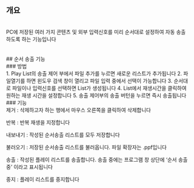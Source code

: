 ## 개요
<br/>
PC에 저장된 여러 가지 콘텐츠 및 외부 입력신호를 미리 순서대로 설정하여 자동 송출하도록 하는 기능입니다
<br/>
<br/>
<br/>
## 순서 송출 기능
<br/>
### 방법
<br/>
1. Play List의 송출 제어 부에서 파일 추가를 누르면 새로운 리스트가 추가됩니다
2. 파일열기를 하면 왼도우 검색 창이 열리고 파일 입력 중에서 선택이 가능합니다
3. 순서대로 파일이나 입력신호를 선택하면 List가 생성됩니다
4. List에서 재생시간을 클릭하여 원하는 재생 시간을 설정합니다
5. 송출 제어부의 송출 버턴을 누르면 즉시 송출됩니다
<br/>
### 기능
<br/>
제거 : 삭제하고자 하는 행에서 마우스 오른쪽을 클릭하여 삭제합니다

반복 : 반복 재생을 지정합니다

내보내기 : 작성된 순서송출 리스트를 모두 저장합니다

불러오기 : 저장된 순서송출 리스트를 불러옵니다. 파일 확장자는 .ppf입니다

송출 : 작성된 플레이 리스트를 송출합니다. 송출 중에는 프로그램 창 상단에 ‘순서 송출중’ 이라고 표시됩니다

중지 : 플레이 리스트를 중지합니다